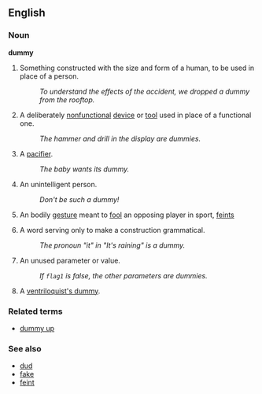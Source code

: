 ==English==

===Noun===
'''dummy'''

# Something constructed with the size and form of a human, to be used in place of a person.
#: ''To understand the effects of the accident, we dropped a dummy from the rooftop.''
# A deliberately [[nonfunctional]] [[device]] or [[tool]] used in place of a functional one.
#: ''The hammer and drill in the display are dummies.''
# <!--Dialect?--> A [[pacifier]].
#: ''The baby wants its dummy.''
# An unintelligent person.
#: ''Don't be such a dummy!''
# <!--Dialect?--> An bodily [[gesture]] meant to [[fool]] an opposing player in sport, [[feint]]s
# {{linguistics}} A word serving only to make a construction grammatical.
#: ''The pronoun "it" in "It's raining" is a dummy.''
# {{complang}} An unused parameter or value.
#: ''If <code>flag1</code> is false, the other parameters are dummies.''
# A [[ventriloquist's dummy]].

===Related terms===
*[[dummy up]]

===See also===
*[[dud]]
*[[fake]]
*[[feint]]